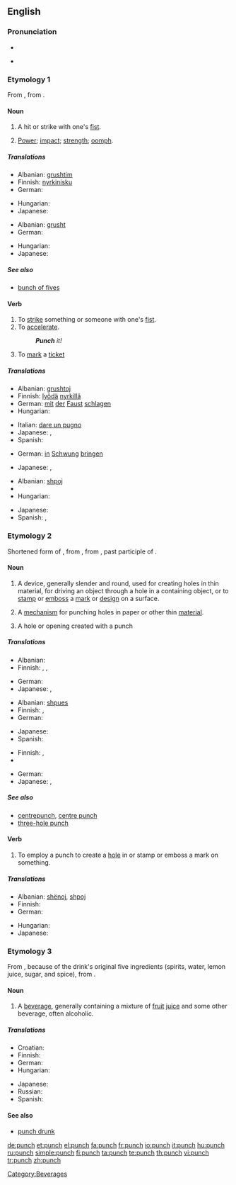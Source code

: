 ==English==
{{wikipedia}}

===Pronunciation===
* {{audio|en-us-punch.ogg|Audio (US)}}

* {{rhymes|ʌntʃ}}

===Etymology 1===
From {{etyl|fro|en}} {{term|ponchonner||to punch|lang=fro}}, from {{term|ponchon||pointed tool|lang=fro}}.

====Noun====
{{en-noun|punches|-}}

# {{countable}} A hit or strike with one's [[fist]].
# {{uncountable}} [[power|Power]]; [[impact]]; [[strength]]; [[oomph]].

=====Translations=====
{{trans-top|hit or strike with one's fist}}
* Albanian: [[grushtim]]
* Finnish: [[nyrkinisku]]
* German: {{t-|de|Faustschlag|m}}
{{trans-mid}}
* Hungarian: {{t+|hu|ütés}}
* Japanese: {{t-|ja|殴打|tr=ōda|sc=Jpan}}
{{trans-bottom}}

{{trans-top|power; impact; strength; oomph}}
* Albanian: [[grusht]]
* German: {{t+|de|Schwung|m}}
{{trans-mid}}
* Hungarian: {{t+|hu|energia}}
* Japanese: {{t-|ja|勢い|tr=ikioi|sc=Jpan}}
{{trans-bottom}}

=====See also=====
* [[bunch of fives]]

====Verb====
{{en-verb|punches|punching|punched|punched}}

# To [[strike]] something or someone with one's [[fist]].
# To [[accelerate]].
#: '''''Punch''' it!''
# To [[mark]] a [[ticket]]

=====Translations=====
{{trans-top|To strike something or someone with one's fist}}
* Albanian: [[grushtoj]]
* Finnish: [[lyödä]] [[nyrkillä]]
* German: [[mit]] [[der]] [[Faust]] [[schlagen]]
* Hungarian: {{t+|hu|üt}}
{{trans-mid}}
* Italian: [[dare un pugno]]
* Japanese: {{qualifier|colloquial}} {{t-|ja|殴る|tr=naguru|sc=Jpan}}, {{qualifier|literal}} {{t|ja|殴打する|tr=ōdasuru|sc=Jpan}}
* Spanish: {{t-|es|punzonar}}
{{trans-bottom}}

{{trans-top|To accelerate}}
* German: [[in]] [[Schwung]] [[bringen]]
{{trans-mid}}
* Japanese: {{t|ja|加速する|tr=kasokusuru|sc=Jpan}}, {{t|ja|勢いをつける|tr=ikioi o tsukeru|sc=Jpan}}
{{trans-bottom}}

{{trans-top|to mark a ticket}}
* Albanian: [[shpoj]]
* {{trreq|German}}
* Hungarian: {{t-|hu|lyukaszt}}
{{trans-mid}}
* Japanese: {{t|ja|パンチする|tr=panchi suru|sc=Jpan}}
* Spanish: {{t+|es|picar}}, {{t-|es|taladrar}}
{{trans-bottom}}

===Etymology 2===
Shortened form of {{term|puncheon|lang=en}}, from {{etyl|fro|en}} {{term|ponchon||pointed tool|lang=fro}}, from {{etyl|la|en}} {{term|punctus|lang=la}}, past participle of {{term|pungere||to prick|lang=la}}.

====Noun====
{{en-noun|es}}

# {{countable}} A device, generally slender and round, used for creating holes in thin material, for driving an object through a hole in a containing object, or to [[stamp]] or [[emboss]] a [[mark]] or [[design]] on a surface.
# {{countable}} A [[mechanism]] for punching holes in paper or other thin [[material]].
# {{countable}} A hole or opening created with a punch

=====Translations=====
{{trans-top|device for creating holes in thin material}}
* Albanian: {{t+|sq|bularës|xs=Albanian}}
* Finnish: {{t|fi|lävistin}}, {{t|fi|rei'ittäjä}}, {{t-|fi|rei'itin}}
{{trans-mid}}
* German: {{t+|de|Lochzange|f}}
* Japanese: {{t|ja|穴開け器|tr=anaakeki|sc=Jpan}}, {{t|ja|パンチ|tr=panchi|sc=Jpan}}
{{trans-bottom}}

{{trans-top|mechanism for punching holes in paper}}
* Albanian: [[shpues]]
* Finnish: {{t|fi|rei'ittäjä}}, {{t-|fi|rei'itin}}
* German: {{t+|de|Locher|m}}
{{trans-mid}}
* Japanese: {{t|ja|穴開け|tr=anaake|sc=Jpan}}
* Spanish: {{t-|es|sacabocado|m}}
{{trans-bottom}}

{{trans-top|hole or opening created with a punch}}
* Finnish: {{t+|fi|reikä}}, {{t|fi|läpi}}
* {{trreq|French}}
{{trans-mid}}
* German: {{t-|de|Lochung|f}}
* Japanese: {{t+|ja|穴|tr=ana|sc=Jpan}}, {{qualifier|literal}} {{t|ja|穿孔|tr=senkō|sc=Jpan}}
{{trans-bottom}}

=====See also=====
* [[centrepunch]], [[centre punch]]
* [[three-hole punch]]

====Verb====
{{en-verb|punches|punching|punched|punched}}

# To employ a punch to create a [[hole]] in or stamp or emboss a mark on something.

=====Translations=====
{{trans-top|To employ a punch to create a hole}}
* Albanian: [[shënoj]], [[shpoj]]
* Finnish: {{t+|fi|rei'ittää}}
* German: {{t-|de|lochen}}
{{trans-mid}}
* Hungarian: {{t-|hu|lyukaszt}}
* Japanese: {{t|ja|パンチする|sc=Jpan}}
{{trans-bottom}}

===Etymology 3===
From {{etyl|hi|en}} {{term|sc=Deva|पाँच||five|tr=pāñć|lang=hi}}, because of the drink's original five ingredients (spirits, water, lemon juice, sugar, and spice), from {{etyl|sa|en}} {{term|sc=Deva|पञ्चन्|tr=páñcan|lang=sa}}.

====Noun====
{{en-noun|-}}

# {{uncountable}} A [[beverage]], generally containing a mixture of [[fruit]] [[juice]] and some other beverage, often alcoholic.

=====Translations=====
{{trans-top|beverage}}
* Croatian: {{t-|hr|punč|m}}
* Finnish: {{t-|fi|booli}}
* German: {{t-|de|Punsch|m}}
* Hungarian: {{t-|hu|puncs}}
{{trans-mid}}
* Japanese: {{t|ja|パンチ|tr=panchi|sc=Jpan}}
* Russian: {{t|ru|пунш|m|sc=Cyrl}}
* Spanish: {{t+|es|ponche|m}}
{{trans-bottom}}

====See also====
* [[punch drunk]]

[[Category:Beverages]]

[[de:punch]]
[[et:punch]]
[[el:punch]]
[[fa:punch]]
[[fr:punch]]
[[io:punch]]
[[it:punch]]
[[hu:punch]]
[[ru:punch]]
[[simple:punch]]
[[fi:punch]]
[[ta:punch]]
[[te:punch]]
[[th:punch]]
[[vi:punch]]
[[tr:punch]]
[[zh:punch]]